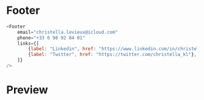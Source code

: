 
<Meta title="Organisms|Footer" component={Footer} />

# Footer

<Spacer size="32px" />
<Footer 
    email="christella.levieux@icloud.com" 
    phone="+33 6 98 92 84 01"
    links={[
        {label: "Linkedin", href: "https://www.linkedin.com/in/christella-levieux/"},
        {label: "Twitter", href: "https://twitter.com/christella_kl"},
    ]}
/>


```javascript
<Footer 
    email="christella.levieux@icloud.com" 
    phone="+33 6 98 92 84 01"
    links={[
        {label: "Linkedin", href: "https://www.linkedin.com/in/christella-levieux/"},
        {label: "Twitter", href: "https://twitter.com/christella_kl"},
    ]}
/>
```

# Preview

<Preview>
  <Story name="Desktop">
    <Footer 
        email="christella.levieux@icloud.com" 
        phone="+33 6 98 92 84 01"
        links={[
            {label: "Linkedin", href: "https://www.linkedin.com/in/christella-levieux/"},
            {label: "Twitter", href: "https://twitter.com/christella_kl"},
        ]}
    />
  </Story>
</Preview>